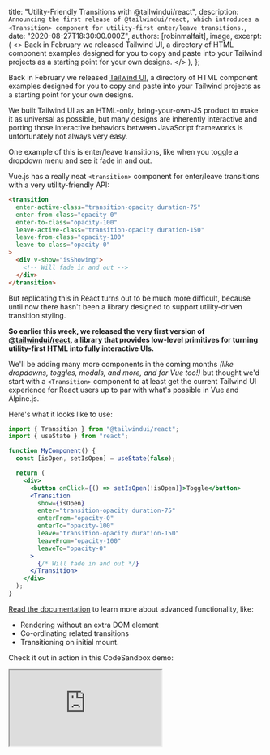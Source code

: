 
  title: "Utility-Friendly Transitions with @tailwindui/react",
  description: `Announcing the first release of @tailwindui/react, which introduces a <Transition> component for utility-first enter/leave transitions.`,
  date: "2020-08-27T18:30:00.000Z",
  authors: [robinmalfait],
  image,
  excerpt: (
    <>
      Back in February we released <Link href="https://tailwindui.com">Tailwind UI</Link>, a directory of HTML component
      examples designed for you to copy and paste into your Tailwind projects as a starting point for your own designs.
    </>
  ),
};

Back in February we released [Tailwind UI](https://tailwindui.com), a directory of HTML component examples designed for you to copy and paste into your Tailwind projects as a starting point for your own designs.

We built Tailwind UI as an HTML-only, bring-your-own-JS product to make it as universal as possible, but many designs are inherently interactive and porting those interactive behaviors between JavaScript frameworks is unfortunately not always very easy.

One example of this is enter/leave transitions, like when you toggle a dropdown menu and see it fade in and out.

Vue.js has a really neat `<transition>` component for enter/leave transitions with a very utility-friendly API:

```html
<transition
  enter-active-class="transition-opacity duration-75"
  enter-from-class="opacity-0"
  enter-to-class="opacity-100"
  leave-active-class="transition-opacity duration-150"
  leave-from-class="opacity-100"
  leave-to-class="opacity-0"
>
  <div v-show="isShowing">
    <!-- Will fade in and out -->
  </div>
</transition>
```

But replicating this in React turns out to be much more difficult, because until now there hasn't been a library designed to support utility-driven transition styling.

**So earlier this week, we released the very first version of [@tailwindui/react](https://github.com/tailwindlabs/tailwindui-react), a library that provides low-level primitives for turning utility-first HTML into fully interactive UIs.**

We'll be adding many more components in the coming months _(like dropdowns, toggles, modals, and more, and for Vue too!)_ but thought we'd start with a `<Transition>` component to at least get the current Tailwind UI experience for React users up to par with what's possible in Vue and Alpine.js.

Here's what it looks like to use:

```jsx
import { Transition } from "@tailwindui/react";
import { useState } from "react";

function MyComponent() {
  const [isOpen, setIsOpen] = useState(false);

  return (
    <div>
      <button onClick={() => setIsOpen(!isOpen)}>Toggle</button>
      <Transition
        show={isOpen}
        enter="transition-opacity duration-75"
        enterFrom="opacity-0"
        enterTo="opacity-100"
        leave="transition-opacity duration-150"
        leaveFrom="opacity-100"
        leaveTo="opacity-0"
      >
        {/* Will fade in and out */}
      </Transition>
    </div>
  );
}
```

[Read the documentation](https://github.com/tailwindlabs/tailwindui-react) to learn more about advanced functionality, like:

- Rendering without an extra DOM element
- Co-ordinating related transitions
- Transitioning on initial mount.

Check it out in action in this CodeSandbox demo:

<iframe
  src="https://codesandbox.io/embed/dreamy-villani-1lz49?fontsize=14&hidenavigation=1&module=%2Fsrc%2FApp.js&view=preview"
  style={{ height: 500 }}
  className="w-full overflow-hidden rounded-md"
  title="dreamy-villani-1lz49"
  allow="accelerometer; ambient-light-sensor; camera; encrypted-media; geolocation; gyroscope; hid; microphone; midi; payment; usb; vr; xr-spatial-tracking"
  sandbox="allow-forms allow-modals allow-popups allow-presentation allow-same-origin allow-scripts"
/>

Try it out on your projects, and if you run into any problems, [report an issue on GitHub](https://github.com/tailwindlabs/tailwindui-react).

Want to talk about this post? <a href="https://github.com/tailwindcss/tailwindcss/discussions/2262">Discuss this on GitHub →</a>
